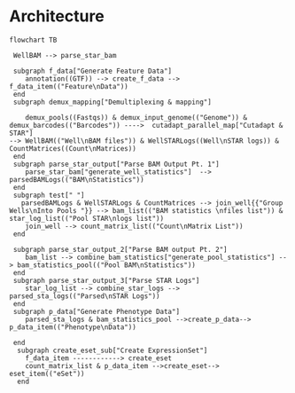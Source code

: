 # Architecture

```mermaid
flowchart TB
 
 WellBAM --> parse_star_bam 

 subgraph f_data["Generate Feature Data"]
    annotation((GTF)) --> create_f_data --> f_data_item(("Feature\nData"))
 end
 subgraph demux_mapping["Demultiplexing & mapping"]
    
    demux_pools((Fastqs)) & demux_input_genome(("Genome")) & demux_barcodes(("Barcodes")) ---->  cutadapt_parallel_map["Cutadapt & STAR"]
--> WellBAM(("Well\nBAM files")) & WellSTARLogs((Well\nSTAR logs)) & CountMatrices((Count\nMatrices))
 end
 subgraph parse_star_output["Parse BAM Output Pt. 1"]
    parse_star_bam["generate_well_statistics"]  --> parsedBAMLogs(("BAM\nStatistics")) 
 end
 subgraph test[" "]
   parsedBAMLogs & WellSTARLogs & CountMatrices --> join_well{{"Group Wells\nInto Pools "}} --> bam_list(("BAM statistics \nfiles list")) & star_log_list(("Pool STAR\nlogs list"))
    join_well --> count_matrix_list(("Count\nMatrix List"))
 end
 
 subgraph parse_star_output_2["Parse BAM output Pt. 2"]
    bam_list --> combine_bam_statistics["generate_pool_statistics"] --> bam_statistics_pool(("Pool BAM\nStatistics"))
 end
 subgraph parse_star_output_3["Parse STAR Logs"]
    star_log_list --> combine_star_logs --> parsed_sta_logs(("Parsed\nSTAR Logs"))
 end
 subgraph p_data["Generate Phenotype Data"]
    parsed_sta_logs & bam_statistics_pool -->create_p_data--> p_data_item(("Phenotype\nData"))

 end
  subgraph create_eset_sub["Create ExpressionSet"]
    f_data_item ------------> create_eset 
    count_matrix_list & p_data_item -->create_eset--> eset_item(("eSet"))
  end
```